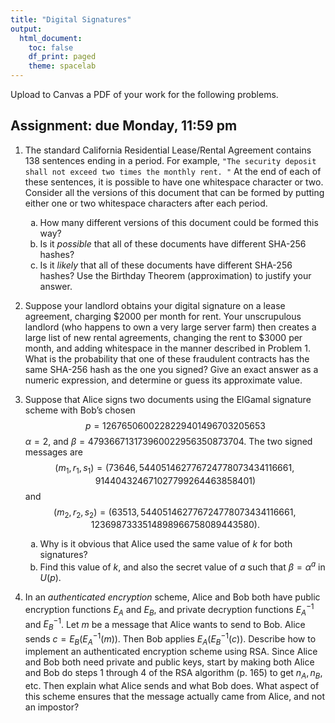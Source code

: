 ```yaml
---
title: "Digital Signatures"
output:
  html_document:
    toc: false
    df_print: paged
    theme: spacelab
---
```


Upload to Canvas a PDF of your work for the following problems. 

## Assignment: due Monday, 11:59 pm

1. The standard California Residential Lease/Rental Agreement contains 138 sentences ending in a period. For example, `"The security deposit shall not exceed two times the monthly rent. "` At the end of each of these sentences, it is possible to have one whitespace character or two. Consider all the versions of this document that can be formed by putting either one or two whitespace characters after each period.
    a. How many different versions of this document could be formed this way?
    b. Is it *possible* that all of these documents have different SHA-256 hashes?
    c. Is it *likely* that all of these documents have different SHA-256 hashes? Use the Birthday Theorem (approximation) to justify your answer.
    
2. Suppose your landlord obtains your digital signature on a lease agreement, charging $2000 per month for rent. Your unscrupulous landlord (who happens to own a very large server farm) then creates a large list of new rental agreements, changing the rent to $3000 per month, and adding whitespace in the manner described in Problem 1. What is the probability that one of these fraudulent contracts has the same SHA-256 hash as the one you signed? Give an exact answer as a numeric expression, and determine or guess its approximate value.
    
3. Suppose that Alice signs two documents using the ElGamal signature scheme with Bob's chosen
$$
p = 1267650600228229401496703205653
$$ 
$\alpha = 2$, and $\beta = 479366713173960022956350873704$. The two signed messages are 
$$
(m_1, r_1, s_1) = (73646, 544051462776724778073434116661, 914404324671027799264463858401)
$$ 
and 
$$
(m_2, r_2, s_2) = (63513, 544051462776724778073434116661, 1236987333514898966758089443580).
$$

    a. Why is it obvious that Alice used the same value of $k$ for both signatures?
    b. Find this value of $k$, and also the secret value of $a$ such that $\beta = \alpha^a$ in $U(p)$.
    
4. In an *authenticated encryption* scheme, Alice and Bob both have public encryption functions $E_A$ and $E_B$, and private decryption functions $E_A^{-1}$ and $E_B^{-1}$. Let $m$ be a message that Alice wants to send to Bob. Alice sends $c = E_B(E_A^{-1}(m))$. Then Bob applies $E_A(E_B^{-1}(c))$. Describe how to implement an authenticated encryption scheme using RSA. Since Alice and Bob both need private and public keys, start by making both Alice and Bob do steps 1 through 4 of the RSA algorithm (p. 165) to get $n_A, n_B$, etc. Then explain what Alice sends and what Bob does. What aspect of this scheme ensures that the message actually came from Alice, and not an impostor?

    
    